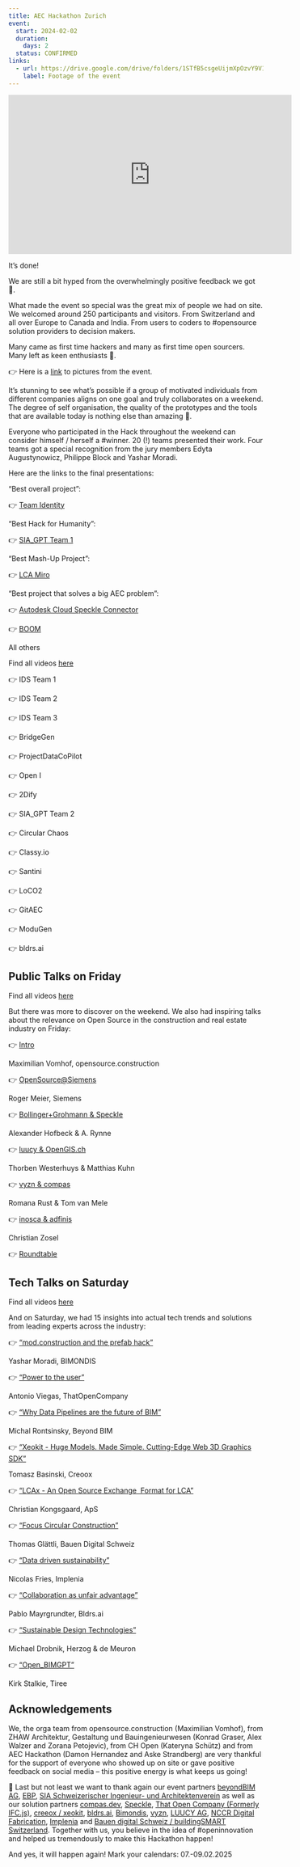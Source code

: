 ```yaml
---
title: AEC Hackathon Zurich
event:
  start: 2024-02-02
  duration:
    days: 2
  status: CONFIRMED
links:
  - url: https://drive.google.com/drive/folders/1STfB5csgeUijmXpOzvY9V1eC2oepFVHU?usp=sharing
    label: Footage of the event
---
```



<iframe width="560" height="315" src="https://www.youtube.com/embed/gfpWFBZmtFc?si=ujykeyWYH7EaUYvl" title="YouTube video player" frameborder="0" allow="accelerometer; autoplay; clipboard-write; encrypted-media; gyroscope; picture-in-picture; web-share" referrerpolicy="strict-origin-when-cross-origin" allowfullscreen></iframe>


It’s done!

We are still a bit hyped from the overwhelmingly positive feedback we got 🙏.

What made the event so special was the great mix of people we had on site.
We welcomed around 250 participants and visitors.
From Switzerland and all over Europe to Canada and India.
From users to coders to #opensource solution providers to decision makers.

Many came as first time hackers and many as first time open sourcers.
Many left as keen enthusiasts 💪.

👉 Here is a [link](https://drive.google.com/drive/folders/125QyjKjOee__k1lwp65jVWf7a5llrYvC?usp=sharing) to pictures from the event.

It’s stunning to see what’s possible if a group of motivated individuals from different companies aligns on one goal and truly collaborates on a weekend. The degree of self organisation, the quality of the prototypes and the tools that are available today is nothing else than amazing 🚀.

Everyone who participated in the Hack throughout the weekend can consider himself / herself a #winner. 20 (!) teams presented their work. Four teams got a special recognition from the jury members Edyta Augustynowicz, Philippe Block and Yashar Moradi.

Here are the links to the final presentations:

“Best overall project”:

👉 [Team Identity](https://www.youtube.com/watch?v=z7B4WkNWfec&amp;list=PLS51jaYlMvfu0c1UYTqfU0YrdlWXLBo42&amp;index=15)

“Best Hack for Humanity”:

👉 [SIA_GPT Team 1](https://www.youtube.com/watch?v=iNwVwQ0YEbA&amp;list=PLS51jaYlMvfu0c1UYTqfU0YrdlWXLBo42&amp;index=7)

“Best Mash-Up Project”:

👉 [LCA Miro](https://www.youtube.com/watch?v=eSaVuwWMKCw&amp;list=PLS51jaYlMvfu0c1UYTqfU0YrdlWXLBo42&amp;index=13)

“Best project that solves a big AEC problem”:

👉 [Autodesk Cloud Speckle Connector](https://www.youtube.com/watch?v=h4j8Buya0w4&amp;list=PLS51jaYlMvfu0c1UYTqfU0YrdlWXLBo42&amp;index=16)

👉 [BOOM](https://www.youtube.com/watch?v=I3ZKIVTPO9c&amp;list=PLS51jaYlMvfu0c1UYTqfU0YrdlWXLBo42&amp;index=18)



All others

Find all videos [here](https://www.youtube.com/@opensource.construction/playlists)

👉 IDS Team 1

👉 IDS Team 2

👉 IDS Team 3

👉 BridgeGen

👉 ProjectDataCoPilot

👉 Open I

👉 2Dify

👉 SIA_GPT Team 2

👉 Circular Chaos

👉 Classy.io

👉 Santini

👉 LoCO2

👉 GitAEC

👉 ModuGen

👉 bldrs.ai

## Public Talks on Friday

Find all videos [here](https://www.youtube.com/@opensource.construction/playlists)

But there was more to discover on the weekend. We also had inspiring talks about the relevance on Open Source in the construction and real estate industry on Friday:

👉 [Intro](https://www.youtube.com/watch?v=M4aeZjUAuWU&list=PLS51jaYlMvfvnUnPWpN595aAZ5p1MhYoL&index=2)

Maximilian Vomhof, opensource.construction

👉 [OpenSource@Siemens](https://www.youtube.com/watch?v=M4aeZjUAuWU&list=PLS51jaYlMvfvnUnPWpN595aAZ5p1MhYoL&index=2)

Roger Meier, Siemens

👉 [Bollinger+Grohmann & Speckle](https://www.youtube.com/watch?v=EdBU8Q3Bblo&list=PLS51jaYlMvfvnUnPWpN595aAZ5p1MhYoL&index=3)

Alexander Hofbeck & A. Rynne

👉 [luucy & OpenGIS.ch](https://www.youtube.com/watch?v=g3cxg3y8mYg&list=PLS51jaYlMvfvnUnPWpN595aAZ5p1MhYoL&index=5)

Thorben Westerhuys & Matthias Kuhn

👉 [vyzn & compas](https://www.youtube.com/watch?v=xQ9ONNyVXIY&list=PLS51jaYlMvfvnUnPWpN595aAZ5p1MhYoL&index=7)

Romana Rust & Tom van Mele

👉 [inosca & adfinis](https://www.youtube.com/watch?v=Y6o2lSLSL6w&list=PLS51jaYlMvfvnUnPWpN595aAZ5p1MhYoL&index=6)

Christian Zosel

👉 [Roundtable](https://www.youtube.com/watch?v=E8-GOp6KPho&list=PLS51jaYlMvfvnUnPWpN595aAZ5p1MhYoL&index=5)

## Tech Talks on Saturday

Find all videos [here](https://www.youtube.com/@opensource.construction/playlists)

And on Saturday, we had 15 insights into actual tech trends and solutions from leading experts across the industry:

👉 [“mod.construction and the prefab hack”](https://www.youtube.com/watch?v=rpkWEhdOKZo&list=PLS51jaYlMvfs7NLhL7XXqCx1d0HlLx4Ge&index=1)

Yashar Moradi, BIMONDIS 

👉 [“Power to the user”](https://www.youtube.com/watch?v=n8SwFJLHOpc&list=PLS51jaYlMvfs7NLhL7XXqCx1d0HlLx4Ge&index=2)

Antonio Viegas, ThatOpenCompany

👉 [“Why Data Pipelines are the future of BIM”](https://www.youtube.com/watch?v=GONMAaqzXwg&list=PLS51jaYlMvfs7NLhL7XXqCx1d0HlLx4Ge&index=3)

Michal Rontsinsky, Beyond BIM

👉 [“Xeokit - Huge Models. Made Simple. Cutting-Edge Web 3D Graphics SDK”](https://www.youtube.com/watch?v=5V6TfCKnd_U&list=PLS51jaYlMvfs7NLhL7XXqCx1d0HlLx4Ge&index=5)

Tomasz Basinski, Creoox

👉 [“LCAx - An Open Source Exchange  Format for LCA”](https://www.youtube.com/watch?v=k2hPSST1kcg&list=PLS51jaYlMvfs7NLhL7XXqCx1d0HlLx4Ge&index=5)

Christian Kongsgaard, ApS

👉 [“Focus Circular Construction”](https://www.youtube.com/watch?v=jicgdi2kARI&list=PLS51jaYlMvfs7NLhL7XXqCx1d0HlLx4Ge&index=7)

Thomas Glättli, Bauen Digital Schweiz

👉 [“Data driven sustainability”](https://www.youtube.com/watch?v=Lpso-ljSbi4&list=PLS51jaYlMvfs7NLhL7XXqCx1d0HlLx4Ge&index=7)

Nicolas Fries, Implenia

👉 [“Collaboration as unfair advantage”](https://www.youtube.com/watch?v=QQB-17CEYHs&list=PLS51jaYlMvfs7NLhL7XXqCx1d0HlLx4Ge&index=8)

Pablo Mayrgrundter, Bldrs.ai

👉 [“Sustainable Design Technologies”](https://www.youtube.com/watch?v=JSAJJvC9E1I&list=PLS51jaYlMvfs7NLhL7XXqCx1d0HlLx4Ge&index=9)

Michael Drobnik, Herzog & de Meuron

👉 [“Open_BIMGPT”](https://www.youtube.com/watch?v=mC60lRq5EqM&list=PLS51jaYlMvfs7NLhL7XXqCx1d0HlLx4Ge&index=10)

Kirk Stalkie, Tiree

## Acknowledgements

We, the orga team from opensource.construction (Maximilian Vomhof), from ZHAW Architektur, Gestaltung und Bauingenieurwesen (Konrad Graser, Alex Walzer and Zorana Petojevic), from CH Open (Kateryna Schütz) and from AEC Hackathon (Damon Hernandez and Aske Strandberg) are very thankful for the support of everyone who showed up on site or gave positive feedback on social media – this positive energy is what keeps us going!

📣 Last but not least we want to thank again our event partners [beyondBIM AG](https://www.linkedin.com/company/beyondbimag/), [EBP](https://www.linkedin.com/company/ebp-/), [SIA Schweizerischer Ingenieur- und Architektenverein](https://www.linkedin.com/company/sia-schweizerischer-ingenieur-und-architektenverein/) as well as our solution partners [compas.dev](https://compas.dev/#/), [Speckle](https://www.linkedin.com/company/specklesystems/), [That Open Company (Formerly IFC.js)](https://www.linkedin.com/company/thatopencompany/), [creeox / xeokit](https://creoox.com/en/), [bldrs.ai](https://bldrs.ai/share/v/p/index.ifc#c:-133.022,131.828,161.85,-38.078,22.64,-2.314), [Bimondis](https://www.linkedin.com/company/bimondis/), [vyzn](https://www.linkedin.com/company/vyzn/), [LUUCY AG](https://www.linkedin.com/company/luucyag/), [NCCR Digital Fabrication](https://www.linkedin.com/company/nccr-digital-fabrication/), [Implenia](https://www.linkedin.com/company/implenia/) and [Bauen digital Schweiz / buildingSMART Switzerland](https://www.linkedin.com/company/bauen-digital-schweiz/). Together with us, you believe in the idea of #openinnovation and helped us tremendously to make this Hackathon happen!

And yes, it will happen again! Mark your calendars: 07.-09.02.2025
